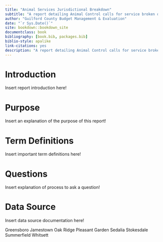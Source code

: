 ```yaml
--- 
title: "Animal Services Jurisdictional Breakdown"
subtitle: "A report detailing Animal Control calls for service broken down by jurisdiction."
author: "Guilford County Budget Management & Evaluation"
date: "`r Sys.Date()`"
site: bookdown::bookdown_site
documentclass: book
bibliography: [book.bib, packages.bib]
biblio-style: apalike
link-citations: yes
description: "A report detailing Animal Control calls for service broken down by jurisdiction"
---
```



# Introduction {-#introduction}

Insert report introduction here!

# Purpose {-#purpose}

Insert an explanation of the purpose of this report!

# Term Definitions {-#termdefs}

Insert important term definitions here!

# Questions {-#questions}

Insert explanation of process to ask a question!

# Data Source {-#datasource}

Insert data source documentation here!


Greensboro
Jamestown
Oak Ridge
Pleasant Garden
Sedalia
Stokesdale
Summerfield
Whitsett